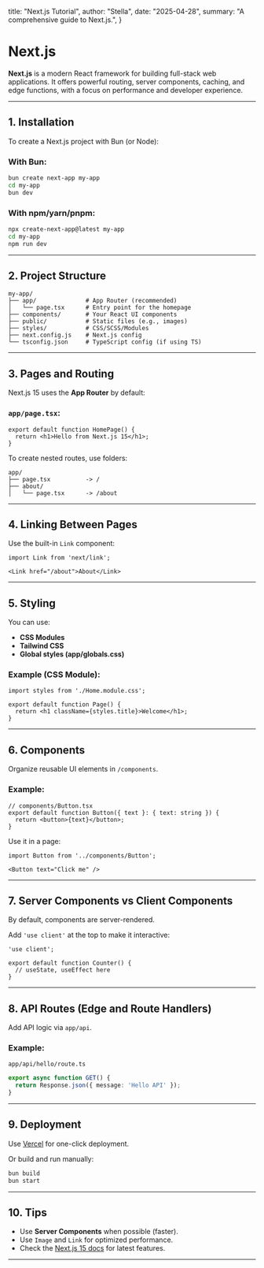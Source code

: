   title: "Next.js Tutorial",
  author: "Stella",
  date: "2025-04-28",
  summary: "A comprehensive guide to Next.js.",
}

# Next.js

**Next.js** is a modern React framework for building full-stack web applications. It offers powerful routing, server components, caching, and edge functions, with a focus on performance and developer experience.

---

## 1. Installation

To create a Next.js project with Bun (or Node):

### With Bun:
```bash
bun create next-app my-app
cd my-app
bun dev
```

### With npm/yarn/pnpm:
```bash
npx create-next-app@latest my-app
cd my-app
npm run dev
```

---

## 2. Project Structure

```
my-app/
├── app/              # App Router (recommended)
│   └── page.tsx      # Entry point for the homepage
├── components/       # Your React UI components
├── public/           # Static files (e.g., images)
├── styles/           # CSS/SCSS/Modules
├── next.config.js    # Next.js config
└── tsconfig.json     # TypeScript config (if using TS)
```

---

## 3. Pages and Routing

Next.js 15 uses the **App Router** by default:

### `app/page.tsx`:
```tsx
export default function HomePage() {
  return <h1>Hello from Next.js 15</h1>;
}
```

To create nested routes, use folders:

```
app/
├── page.tsx          -> /
├── about/
│   └── page.tsx      -> /about
```

---

## 4. Linking Between Pages

Use the built-in `Link` component:

```tsx
import Link from 'next/link';

<Link href="/about">About</Link>
```

---

## 5. Styling

You can use:
- **CSS Modules**
- **Tailwind CSS**
- **Global styles (app/globals.css)**

### Example (CSS Module):
```tsx
import styles from './Home.module.css';

export default function Page() {
  return <h1 className={styles.title}>Welcome</h1>;
}
```

---

## 6. Components

Organize reusable UI elements in `/components`.

### Example:
```tsx
// components/Button.tsx
export default function Button({ text }: { text: string }) {
  return <button>{text}</button>;
}
```

Use it in a page:
```tsx
import Button from '../components/Button';

<Button text="Click me" />
```

---

## 7. Server Components vs Client Components

By default, components are server-rendered.

Add `'use client'` at the top to make it interactive:

```tsx
'use client';

export default function Counter() {
  // useState, useEffect here
}
```

---

## 8. API Routes (Edge and Route Handlers)

Add API logic via `app/api`.

### Example:
```
app/api/hello/route.ts
```

```ts
export async function GET() {
  return Response.json({ message: 'Hello API' });
}
```

---

## 9. Deployment

Use [Vercel](https://vercel.com) for one-click deployment.

Or build and run manually:
```bash
bun build
bun start
```

---

## 10. Tips

- Use **Server Components** when possible (faster).
- Use `Image` and `Link` for optimized performance.
- Check the [Next.js 15 docs](https://nextjs.org/docs) for latest features.

---